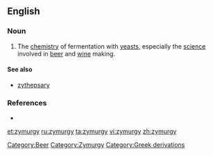 ==English==

===Noun===
{{en-noun|-}}

# The [[chemistry]] of fermentation with [[yeast]]s, especially the [[science]] involved in [[beer]] and [[wine]] making.

====See also====
*[[zythepsary]]

===References===
*{{R:Webster 1913}}

[[Category:Beer]]
[[Category:Zymurgy]]
[[Category:Greek derivations]]

[[et:zymurgy]]
[[ru:zymurgy]]
[[ta:zymurgy]]
[[vi:zymurgy]]
[[zh:zymurgy]]